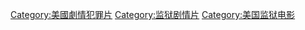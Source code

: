 [[Category:美國劇情犯罪片|Category:美國劇情犯罪片]]
[[Category:监狱剧情片|Category:监狱剧情片]]
[[Category:美国监狱电影|Category:美国监狱电影]]